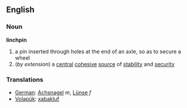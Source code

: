 ==English==
===Noun===
'''linchpin'''
# a pin inserted through holes at the end of an axle, so as to secure a wheel
#(''by extension'') a [[central]] [[cohesive]] [[source]] of [[stability]] and [[security]]

=== Translations ===
*[[German]]: [[Achsnagel]] ''m'', [[Lünse]] ''f''
*[[Volapük]]: [[xabakluf]]
